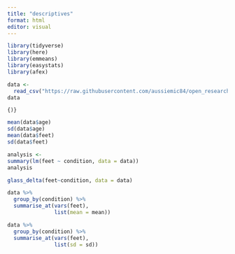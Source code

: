 ```yaml
---
title: "descriptives"
format: html
editor: visual
---
```


```r
library(tidyverse)
library(here)
library(emmeans)
library(easystats)
library(afex)
```

```r
data <-
  read_csv("https://raw.githubusercontent.com/aussiemic84/open_research_exercises/main/01_data/02_cleaned/data_cleaned.csv")
data
```

``` {)}
```

```r
mean(data$age)
sd(data$age)
mean(data$feet)
sd(data$feet)
```

```r
analysis <-
summary(lm(feet ~ condition, data = data))
analysis
```

```r
glass_delta(feet~condition, data = data)
```

```r
data %>%
  group_by(condition) %>%
  summarise_at(vars(feet),
               list(mean = mean))
```

```r
data %>%
  group_by(condition) %>%
  summarise_at(vars(feet),
               list(sd = sd))
```
